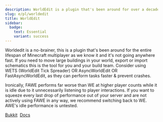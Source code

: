 ```yaml
---
description: WorldEdit is a plugin that's been around for over a decade and can be used to help speed up large builds / world changes.
slug: e/pl/worldedit
title: WorldEdit
sidebar:
  badge:
    text: Essential
    variant: success
---
```


Worldedit is a no-brainer, this is a plugin that's been around for the entire lifespan of Minecraft multiplayer as we know it and it's not going anywhere fast. If you need to move large buildings in your world, export or import schematics this is the tool for you and your build team. Consider using WETS (WorldEdit Tick Spreader) OR AsyncWorldEdit OR FastAsyncWorldEdit, as they can perform tasks faster & prevent crashes.

Ironically, FAWE performs far worse than WE at higher player counts while it is idle due to it unnecessarily listening to player interactions. If you want to squeeze every last drop of performance out of your server and are not actively using FAWE in any way, we recommend switching back to WE. AWE's idle performance is untested.

<div>
<a class="button button--outline button--primary" href="https://dev.bukkit.org/projects/worldedit/files">Bukkit</a>&nbsp;
<a class="button button--outline button--primary" href="https://worldedit.enginehub.org/en/latest/">Docs</a>
</div>
